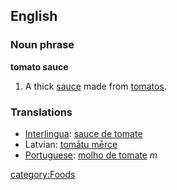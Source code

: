 ==English==
===Noun phrase===
'''tomato sauce'''
#A thick [[sauce]] made from [[tomato]]s.
===Translations===
*[[Interlingua]]: [[sauce de tomate]]
*Latvian: [[tomātu mērce]] {{f}}
*[[Portuguese]]: [[molho de tomate]] ''m''

[[category:Foods]]